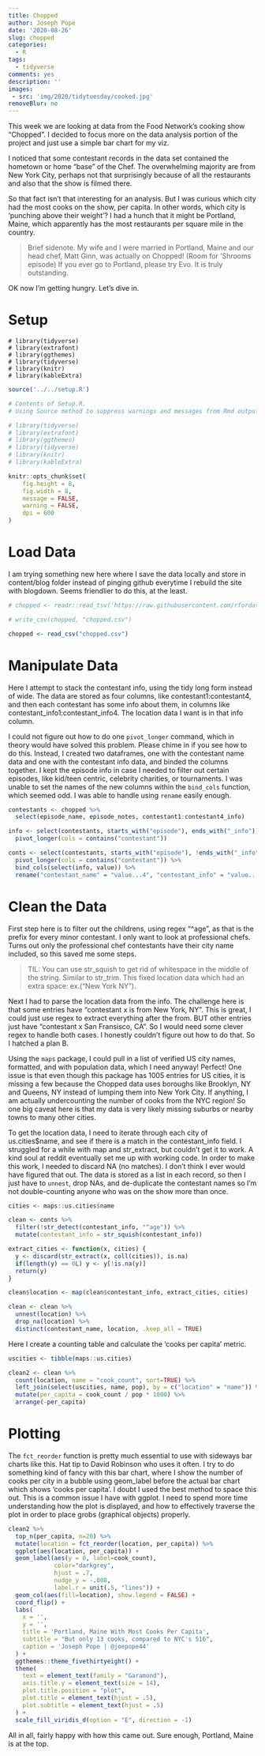 ```yaml
---
title: Chopped
author: Joseph Pope
date: '2020-08-26'
slug: chopped
categories:
  - R
tags:
  - tidyverse
comments: yes
description: ''
images:
 - src: 'img/2020/tidytuesday/cooked.jpg'
removeBlur: no
---
```


This week we are looking at data from the Food Network's cooking show "Chopped". I decided to focus more on the data analysis portion of the project and just use a simple bar chart for my viz. 

I noticed that some contestant records in the data set contained the hometown or home "base" of the Chef. The overwhelming majority are from New York City, perhaps not that surprisingly because of all the restaurants and also that the show is filmed there. 

So that fact isn't that interesting for an analysis. But I was curious which city had the most cooks on the show, per capita. In other words, which city is 'punching above their weight'? I had a hunch that it might be Portland, Maine, which apparently has the most restaurants per square mile in the country. 

> Brief sidenote. My wife and I were married in Portland, Maine and our head chef, Matt Ginn, was actually on Chopped! (Room for 'Shrooms episode) If you ever go to Portland, please try Evo. It is truly outstanding. 

OK now I'm getting hungry. Let's dive in. 

# Setup

```
# library(tidyverse)
# library(extrafont)
# library(ggthemes)
# library(tidyverse)
# library(knitr)
# library(kableExtra)
```

```r
source('../../setup.R')

# Contents of Setup.R. 
# Using Source method to suppress warnings and messages from Rmd output

# library(tidyverse)
# library(extrafont)
# library(ggthemes)
# library(tidyverse)
# library(knitr)
# library(kableExtra)

knitr::opts_chunk$set(
	fig.height = 8,
	fig.width = 8,
	message = FALSE,
	warning = FALSE,
	dpi = 600
)
```

# Load Data

I am trying something new here where I save the data locally and store in content/blog folder instead of pinging github everytime I rebuild the site with blogdown. Seems friendlier to do this, at the least. 

```r
# chopped <- readr::read_tsv('https://raw.githubusercontent.com/rfordatascience/tidytuesday/master/data/2020/2020-08-25/chopped.tsv')

# write_csv(chopped, "chopped.csv")

chopped <- read_csv("chopped.csv")


```


# Manipulate Data

Here I attempt to stack the contestant info, using the tidy long form instead of wide. The data are  stored as four columns, like contestant1:contestant4, and then each contestant has some info about them, in columns like contestant_info1:contestant_info4. The location data I want is in that info column. 

I could not figure out how to do one `pivot_longer` command, which in theory would have solved this problem. Please chime in if you see how to do this. Instead, I created two dataframes, one with the contestant name data and one with the contestant info data, and binded the columns together. I kept the episode info in case I needed to filter out certain episodes, like kid/teen centric, celebrity charities, or tournaments. I was unable to set the names of the new columns within the `bind_cols` function, which seemed odd. I was able to handle using `rename` easily enough. 

```r

contestants <- chopped %>% 
  select(episode_name, episode_notes, contestant1:contestant4_info) 

info <- select(contestants, starts_with("episode"), ends_with("_info")) %>% 
  pivot_longer(cols = contains("contestant"))

conts <- select(contestants, starts_with("episode"), !ends_with("_info")) %>% 
  pivot_longer(cols = contains("contestant")) %>% 
  bind_cols(select(info, value)) %>% 
  rename("contestant_name" = "value...4", "contestant_info" = "value...5")

```


# Clean the Data

First step here is to filter out the childrens, using regex "^age", as that is the prefix for every minor contestant. I only want to look at professional chefs. Turns out only the professional chef contestants have their city name included, so this saved me some steps. 

> TIL: You can use str_squish to get rid of whitespace in the middle of the string. Similar to str_trim. This fixed location data which had an extra space: ex.("New York  NY"). 

Next I had to parse the location data from the info. The challenge here is that some entries have "contestant x is from New York, NY". This is great, I could just use regex to extract everything after the from. BUT other entries just have "contestant x San Fransisco, CA". So I would need some  clever regex to handle both cases. I honestly couldn't figure out how to do that. So I hatched a plan B. 

Using the `maps` package, I could pull in a list of verified US city names, formatted, and with population data, which I need anyway! Perfect! One issue is that even though this package has 1005 entries for US cities, it is missing a few because the Chopped data uses boroughs like Brooklyn, NY and Queens, NY instead of lumping them into New York City. If anything, I am actually undercounting the number of cooks from the NYC region! So one big caveat here is that my data is very likely missing suburbs or nearby towns to many other cities. 

To get the location data, I need to iterate through each city of us.cities$name, and see if there is a match in the contestant_info field. I struggled for a while with map and str_extract, but couldn't get it to work. A kind soul at reddit eventually set me up with working code. In order to make this work, I needed to discard NA (no matches). I don't think I ever would have figured that out. The data is stored as a list in each record, so then I just have to `unnest`, drop NAs, and de-duplicate the contestant names so I'm not double-counting anyone who was on the show more than once. 

```r

cities <- maps::us.cities$name

clean <- conts %>% 
  filter(!str_detect(contestant_info, "^age")) %>% 
  mutate(contestant_info = str_squish(contestant_info))

extract_cities <- function(x, cities) {
  y <- discard(str_extract(x, coll(cities)), is.na)
  if(length(y) == 0L) y <- y[!is.na(y)]
  return(y)
}

clean$location <- map(clean$contestant_info, extract_cities, cities)

clean <- clean %>% 
  unnest(location) %>% 
  drop_na(location) %>% 
  distinct(contestant_name, location, .keep_all = TRUE) 

```

Here I create a counting table and calculate the 'cooks per capita' metric. 

```r

uscities <- tibble(maps::us.cities)

clean2 <- clean %>% 
  count(location, name = "cook_count", sort=TRUE) %>% 
  left_join(select(uscities, name, pop), by = c("location" = "name")) %>% 
  mutate(per_capita = cook_count / pop * 1000) %>% 
  arrange(-per_capita)
```

# Plotting

The `fct_reorder` function is pretty much essential to use with sideways bar charts like this. Hat tip to David Robinson who uses it often. I try to do something kind of fancy with this bar chart, where I show the number of cooks per city in a bubble using geom_label before the actual bar chart which shows 'cooks per capita'. I doubt I used the best method to space this out. This is a common issue I have with ggplot. I need to spend more time understanding how the plot is displayed, and how to effectively traverse the plot in order to place grobs (graphical objects) properly. 

```r

clean2 %>% 
  top_n(per_capita, n=20) %>% 
  mutate(location = fct_reorder(location, per_capita)) %>% 
  ggplot(aes(location, per_capita)) + 
  geom_label(aes(y = 0, label=cook_count), 
             color="darkgrey", 
             hjust = .7,
             nudge_y = -.008,
             label.r = unit(.5, "lines")) +
  geom_col(aes(fill=location), show.legend = FALSE) + 
  coord_flip() + 
  labs(
    x = '',
    y = '',
    title = 'Portland, Maine With Most Cooks Per Capita',
    subtitle = "But only 13 cooks, compared to NYC's 516",
    caption = 'Joseph Pope | @joepope44'
  ) + 
  ggthemes::theme_fivethirtyeight() + 
  theme(
    text = element_text(family = "Garamond"),
    axis.title.y = element_text(size = 14),
    plot.title.position = "plot",
    plot.title = element_text(hjust = .5),
    plot.subtitle = element_text(hjust = .5)
  ) + 
  scale_fill_viridis_d(option = "E", direction = -1)

```

All in all, fairly happy with how this came out. Sure enough, Portland, Maine is at the top. 
